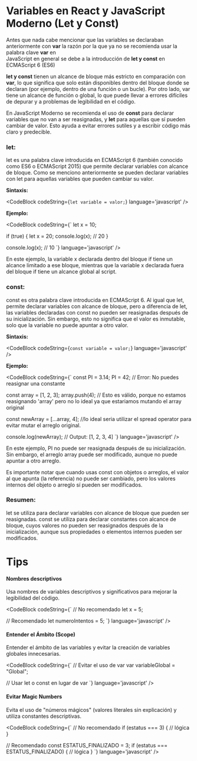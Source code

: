 
# Variables en React y JavaScript Moderno (Let y Const)

Antes que nada cabe mencionar que las variables se declaraban anteriormente con **var** la razón por la que ya no se recomienda usar la palabra clave **var** en  
JavaScript en general se debe a la introducción de **let y const** en ECMAScript 6 (ES6)

**let y const** tienen un alcance de bloque más estricto en comparación con **var**, lo que significa que solo están disponibles dentro del bloque donde se declaran 
(por ejemplo, dentro de una función o un bucle). Por otro lado, var tiene un alcance de función o global, lo que puede llevar a errores difíciles de depurar y a problemas 
de legibilidad en el código.

En JavaScript Moderno se recomienda el uso de **const** para declarar variables que no van a ser reasignadas, y **let** para aquellas que sí pueden cambiar de valor. 
Esto ayuda a evitar errores sutiles y a escribir código más claro y predecible.

### **let:**
let es una palabra clave introducida en ECMAScript 6 (también conocido como ES6 o ECMAScript 2015) que permite declarar variables con alcance de bloque. 
Como se menciono anteriormente se pueden declarar variables con let para aquellas variables que pueden cambiar su valor.

**Sintaxis:**

<CodeBlock
  codeString={`let variable = valor;`} 
  language='javascript'
/>

**Ejemplo:**

<CodeBlock
  codeString={`
  let x = 10;

  if (true) {
    let x = 20;
    console.log(x); // 20
  }

  console.log(x); // 10
  `}
  language='javascript'
/>

En este ejemplo, la variable x declarada dentro del bloque if tiene un alcance limitado a ese bloque, mientras que la variable x declarada fuera del bloque if tiene un alcance 
global al script.

### **const:**
const es otra palabra clave introducida en ECMAScript 6. Al igual que let, permite declarar variables con alcance de bloque, pero a diferencia de let, las variables declaradas 
con const no pueden ser reasignadas después de su inicialización. Sin embargo, esto no significa que el valor es inmutable, solo que la variable no puede apuntar a otro valor.

**Sintaxis:**

<CodeBlock
  codeString={`const variable = valor;`}
  language='javascript'
/>

**Ejemplo:**

<CodeBlock
  codeString={`
  const PI = 3.14;
  PI = 42; // Error: No puedes reasignar una constante

  const array = [1, 2, 3];
  array.push(4); // Esto es válido, porque no estamos reasignando 'array' pero no lo ideal ya que estariamos mutando el array original

  const newArray = [...array, 4]; //lo ideal seria utilizar el spread operator para evitar mutar el arreglo original.

  console.log(newArray); // Output: [1, 2, 3, 4] 
  `}
  language='javascript'
/>

En este ejemplo, PI no puede ser reasignada después de su inicialización. Sin embargo, el arreglo array puede ser modificado, aunque no puede apuntar a otro arreglo.

Es importante notar que cuando usas const con objetos o arreglos, el valor al que apunta (la referencia) no puede ser cambiado, pero los valores internos del objeto o arreglo 
sí pueden ser modificados.

### **Resumen:**

let se utiliza para declarar variables con alcance de bloque que pueden ser reasignadas.
const se utiliza para declarar constantes con alcance de bloque, cuyos valores no pueden ser reasignados después de la inicialización, aunque sus propiedades o elementos internos 
pueden ser modificados.

# Tips 

#### Nombres descriptivos

Usa nombres de variables descriptivos y significativos para mejorar la legibilidad del código.

<CodeBlock
  codeString={`
  // No recomendado
  let x = 5;

  // Recomendado
  let numeroIntentos = 5;
  `} 
  language='javascript'
/>

#### Entender el Ámbito (Scope)
Entender el ámbito de las variables y evitar la creación de variables globales innecesarias.

<CodeBlock
  codeString={`
  // Evitar el uso de var
  var variableGlobal = "Global";

  // Usar let o const en lugar de var
  `} 
  language='javascript'
/>

#### Evitar Magic Numbers

Evita el uso de "números mágicos" (valores literales sin explicación) y utiliza constantes descriptivas.

<CodeBlock
  codeString={`
  // No recomendado
  if (estatus === 3) {
    // lógica
  }

  // Recomendado
  const ESTATUS_FINALIZADO = 3;
  if (estatus === ESTATUS_FINALIZADO) {
    // lógica
  }
  `} 
  language='javascript'
/>
